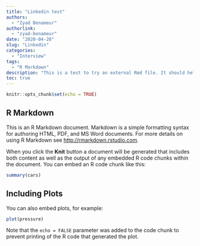 ```yaml
---
title: "Linkedin test"
authors: 
  - "Zyad Benameur"
authorlink: 
  - "zyad-benameur"
date: "2020-04-20"
slug: "Linkedin"
categories:
  - "Interview"
tags:
  - "R Markdown"
description: "This is a test to try an external Rmd file. It should help do something to write a long line" 
toc: true
---
```


```r
knitr::opts_chunk$set(echo = TRUE)
```

## R Markdown

This is an R Markdown document. Markdown is a simple formatting syntax for authoring HTML, PDF, and MS Word documents. For more details on using R Markdown see <http://rmarkdown.rstudio.com>.

When you click the **Knit** button a document will be generated that includes both content as well as the output of any embedded R code chunks within the document. You can embed an R code chunk like this:

```r
summary(cars)
```

## Including Plots

You can also embed plots, for example:

```r
plot(pressure)
```

Note that the `echo = FALSE` parameter was added to the code chunk to prevent printing of the R code that generated the plot.
